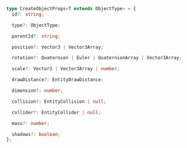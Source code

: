 ```ts
type CreateObjectProps<T extends ObjectType> = {
  id?: string;

  type?: ObjectType;

  parentId?: string;

  position?: Vector3 | Vector3Array;

  rotation?: Quaternion | Euler | QuaternionArray | Vector3Array;

  scale?: Vector3 | Vector3Array | number;

  drawDistance?: EntityDrawDistance;

  dimension?: number;

  collision?: EntityCollision | null;

  collider?: EntityCollider | null;

  mass?: number;

  shadows?: boolean;
};
```
